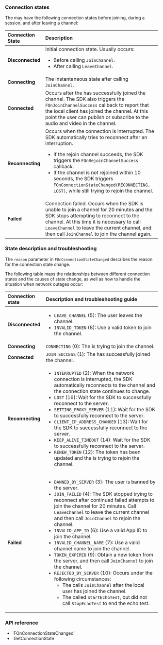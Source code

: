 <PlatformWrapper platform="blueprint">

### Connection states

The <Vpl k="CLIENT" /> may have the following connection states before joining, during a session, and after leaving a channel:

|Connection State |Description	|
|:-----------------|:-----------|
|**Disconnected** |Initial connection state. Usually occurs: <ul><li>Before calling `JoinChannel`.</li><li>After calling `LeaveChannel`.</li></ul> |
|**Connecting** |The instantaneous state after calling `JoinChannel`. |
|**Connected** |Occurs after the <Vpl k="CLIENT" /> has successfully joined the channel. The SDK also triggers the `FOnJoinChannelSuccess` callback to report that the local client has joined the channel. At this point the user can publish or subscribe to the audio and video in the channel. |
|**Reconnecting** |Occurs when the connection is interrupted. The SDK automatically tries to reconnect after an interruption. <ul><li>If the rejoin channel succeeds, the SDK triggers the `FOnRejoinChannelSuccess` callback.</li><li>If the channel is not rejoined within 10 seconds, the SDK triggers `FOnConnectionStateChanged(RECONNECTING, LOST)`, while still trying to rejoin the channel.</li></ul> |
|**Failed** |Connection failed. Occurs when the SDK is unable to join a channel for 20 minutes and the SDK stops attempting to reconnect to the channel. At this time it is necessary to call `LeaveChannel` to leave the current channel, and then call `JoinChannel` to join the channel again. |

### State description and troubleshooting

The `reason` parameter in `FOnConnectionStateChanged` describes the reason for the connection state change.

The following table maps the relationships between different connection states and the causes of state change, as well as how to handle the situation when network outages occur:

|Connection state |Description and troubleshooting guide |
|:-----------------|:-----------|
|**Disconnected** |<ul><li>`LEAVE_CHANNEL` (5): The user leaves the channel.</li><li>`INVALID_TOKEN` (8): Use a valid token to join the channel.</li></ul> |
|**Connecting** |`CONNECTING` (0): The <Vpl k="CLIENT" /> is trying to join the <Vg k="COMPANY" /> channel. |
|**Connected** |`JOIN_SUCCESS` (1): The <Vpl k="CLIENT" /> has successfully joined the channel. |
|**Reconnecting** |<ul><li>`INTERRUPTED` (2): When the network connection is interrupted, the SDK automatically reconnects to the channel and the connection state continues to change.</li><li>`LOST` (16): Wait for the SDK to successfully reconnect to the server.</li><li>`SETTING_PROXY_SERVER` (11): Wait for the SDK to successfully reconnect to the server.</li><li>`CLIENT_IP_ADDRESS_CHANGED` (13): Wait for the SDK to successfully reconnect to the server.</li><li>`KEEP_ALIVE_TIMEOUT` (14): Wait for the SDK to successfully reconnect to the server.</li><li>`RENEW_TOKEN` (12): The token has been updated and the <Vpl k="CLIENT" /> is trying to rejoin the channel.</li></ul> |
|**Failed** |<ul><li>`BANNED_BY_SERVER` (3): The user is banned by the server.</li><li>`JOIN_FAILED` (4): The SDK stopped trying to reconnect after continued failed attempts to join the channel for 20 minutes. Call `LeaveChannel` to leave the current channel and then call `JoinChannel` to rejoin the channel.</li><li>`INVALID_APP_ID` (6): Use a valid App ID to join the channel.</li><li>`INVALID_CHANNEL_NAME` (7): Use a valid channel name to join the channel.</li><li>`TOKEN_EXPIRED` (9): Obtain a new token from the <Vpl k="CLIENT" /> server, and then call `JoinChannel` to join the channel.</li><li>`REJECTED_BY_SERVER` (10): Occurs under the following circumstances:<ul><li>The <Vpl k="CLIENT" /> calls `JoinChannel` after the local user has joined the channel.</li><li>The <Vpl k="CLIENT" /> called `StartEchoTest`, but did not call `StopEchoTest` to end the echo test.</li></ul></li></ul> |

### API reference

- <Link to="{{Global.API_REF_BLUEPRINT_ROOT}}/class_irtcengineeventhandler.html#callback_irtcengineeventhandler_onconnectionstatechanged">`FOnConnectionStateChanged`</Link>
- <Link to="{{Global.API_REF_BLUEPRINT_ROOT}}/class_irtcengine.html#api_irtcengine_getconnectionstate">`GetConnectionState`</Link>

</PlatformWrapper>